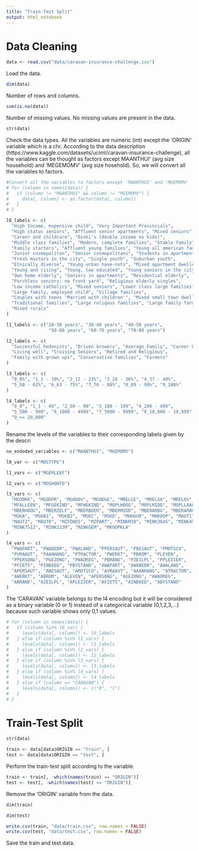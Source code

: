 ```yaml
---
title: "Train-Test Split"
output: html_notebook
---
```


# Data Cleaning

```r
data <- read.csv("data/caravan-insurance-challenge.csv")
```
Load the data.

```r
dim(data)
```
Number of rows and columns.

```r
sum(is.na(data))
```
Number of missing values. No missing values are present in the data.

```r
str(data)
```
Check the data types. 
All the variables are numeric (int) except the 'ORIGIN'
variable which is a chr.
According to the data description 
(https://www.kaggle.com/datasets/uciml/caravan-insurance-challenge), all the 
variables can be thought as factors except MAANTHUI' (avg size household) and
'MEGEMOMV' (avg size hosehold).
So, we will convert all the variables to factors.

```r
#Convert all the variables to factors except 'MAANTHUI' and 'MGEMOMV'
# for (column in names(data)) {
#   if (column != "MAANTHUI" && column != "MGEMOMV") {
#     data[, column] <- as.factor(data[, column])
#   }
# }
```

```r
l0_labels <- c(
  "High Income, expensive child", "Very Important Provincials",
  "High status seniors", "Affluent senior apartments", "Mixed seniors",
  "Career and childcare", "Dinki's (double income no kids)",
  "Middle class families", "Modern, complete families", "Stable family",
  "Family starters", "Affluent young families", "Young all american family",
  "Junior cosmopolitan", "Senior cosmopolitans", "Students in apartments",
  "Fresh masters in the city", "Single youth", "Suburban youth",
  "Etnically diverse", "Young urban have-nots", "Mixed apartment dwellers",
  "Young and rising", "Young, low educated", "Young seniors in the city",
  "Own home elderly", "Seniors in apartments", "Residential elderly",
  "Porchless seniors: no front yard", "Religious elderly singles",
  "Low income catholics", "Mixed seniors", "Lower class large families",
  "Large family, employed child", "Village families",
  "Couples with teens 'Married with children'", "Mixed small town dwellers",
  "Traditional families", "Large religous families", "Large family farms",
  "Mixed rurals"
)

l1_labels <- c("20-30 years", "30-40 years", "40-50 years",
                "50-60 years", "60-70 years", "70-80 years")

l2_labels <- c(
  "Successful hedonists", "Driven Growers", "Average Family", "Career Loners",
  "Living well", "Cruising Seniors", "Retired and Religious",
  "Family with grown ups", "Conservative families", "Farmers"
)

l3_labels <- c(
  "0_0%", "1_1 - 10%", "2_11 - 23%", "3_24 - 36%", "4_37 - 49%",
  "5_50 - 62%", "6_63 - 75%", "7_76 - 88%", "8_89 - 99%", "9_100%"
)

l4_labels <- c(
  "0_0", "1_1 - 49", "2_50 - 99", "3_100 - 199", "4_200 - 499",
  "5_500 - 999", "6_1000 - 4999", "7_5000 - 9999", "8_10,000 - 19,999",
  "9_>= 20,000"
)
```

Rename the levels of the variables to their corresponding labels given by the descri

```r
no_endoded_variables <- c("MAANTHUI", "MGEMOMV")

l0_var <- c("MOSTYPE")

l1_vars <- c("MGEMLEEF")

l2_vars <- c("MOSHOOFD")

l3_vars <- c(
  "MGODRK", "MGODPR", "MGODOV", "MGODGE", "MRELGE", "MRELSA", "MRELOV",
  "MFALLEEN", "MFGEKIND", "MFWEKIND", "MOPLHOOG", "MOPLMIDD", "MOPLLAAG",
  "MBERHOOG", "MBERZELF", "MBERBOER", "MBERMIDD", "MBERARBG", "MBERARBO",
  "MSKA", "MSKB1", "MSKB2", "MSKC", "MSKD", "MHHUUR", "MHKOOP", "MAUT1",
  "MAUT2", "MAUT0", "MZFONDS", "MZPART", "MINKM30", "MINK3045", "MINK4575",
  "MINK7512", "MINK123M", "MINKGEM", "MKOOPKLA"
)

l4_vars <- c(
  "PWAPART", "PWABEDR", "PWALAND", "PPERSAUT", "PBESAUT", "PMOTSCO",
  "PVRAAUT", "PAANHANG", "PTRACTOR", "PWERKT", "PBROM", "PLEVEN",
  "PPERSONG", "PGEZONG", "PWAOREG", "PBRAND", "PZEILPL", "PPLEZIER",
  "PFIETS", "PINBOED", "PBYSTAND", "AWAPART", "AWABEDR", "AWALAND",
  "APERSAUT", "ABESAUT", "AMOTSCO", "AVRAAUT", "AAANHANG", "ATRACTOR",
  "AWERKT", "ABROM", "ALEVEN", "APERSONG", "AGEZONG", "AWAOREG",
  "ABRAND", "AZEILPL", "APLEZIER", "AFIETS", "AINBOED", "ABYSTAND"
)
```
The 'CARAVAN' variable belongs to the l4 encoding but it will be considered
as a binary variable (0 or 1) instead of a categorical variable (0,1,2,3,...)
because such variable shows only 0,1 values.


```r
# for (column in names(data)) {
#   if (column %in% l0_var) {
#     levels(data[, column]) <- l0_labels
#   } else if (column %in% l1_vars) {
#     levels(data[, column]) <- l1_labels
#   } else if (column %in% l2_vars) {
#     levels(data[, column]) <- l2_labels
#   } else if (column %in% l3_vars) {
#     levels(data[, column]) <- l3_labels
#   } else if (column %in% l4_vars) {
#     levels(data[, column]) <- l4_labels
#   } else if (column == "CARAVAN") {
#     levels(data[, column]) <- c("0", "1")
#   }
# }
```

# Train-Test Split
```r
str(data)
```

```r
train <- data[data$ORIGIN == "train", ]
test <- data[data$ORIGIN == "test", ]
```
Perform the train-test split according to the variable.

```r
train <- train[, -which(names(train) == "ORIGIN")]
test <- test[, -which(names(test) == "ORIGIN")]
```
Remove the 'ORIGIN' variable from the data.

```r
dim(train)
```

```r
dim(test)
```

```r
write.csv(train, "data/train.csv", row.names = FALSE)
write.csv(test, "data/test.csv", row.names = FALSE)
```
Save the train and test data.